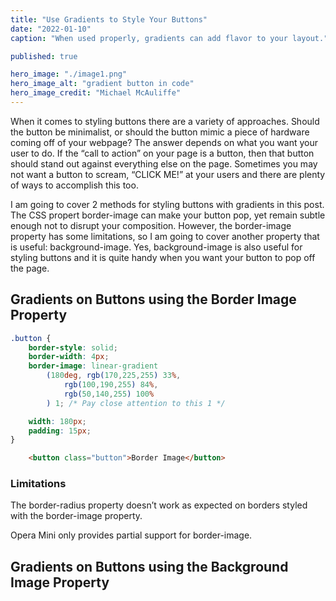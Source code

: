 ```yaml
---
title: "Use Gradients to Style Your Buttons"
date: "2022-01-10"
caption: "When used properly, gradients can add flavor to your layout."

published: true

hero_image: "./image1.png"
hero_image_alt: "gradient button in code"
hero_image_credit: "Michael McAuliffe"
---
```



When it comes to styling buttons there are a variety of approaches. Should the button be minimalist, 
or should the button mimic a piece of hardware coming off of your webpage? The answer depends on what you 
want your user to do. If the “call to action” on your page is a button, then that button should stand out 
against everything else on the page. Sometimes you may not want a button to scream, “CLICK ME!” at your 
users and there are plenty of ways to accomplish this too.  

I am going to cover 2 methods for styling buttons with gradients in this post. The CSS propert border-image 
can make your button pop, yet remain subtle enough not to disrupt your composition. However, the border-image 
property has some limitations, so I am going to cover another property that is useful: background-image. Yes, 
background-image is also useful for styling buttons and it is quite handy when you want your button to pop 
off the page.


## Gradients on Buttons using the Border Image Property

```css
.button { 
    border-style: solid;
    border-width: 4px;
    border-image: linear-gradient
        (180deg, rgb(170,225,255) 33%, 
            rgb(100,190,255) 84%,
            rgb(50,140,255) 100%
        ) 1; /* Pay close attention to this 1 */

    width: 180px;
    padding: 15px;
}
```


```html
    <button class="button">Border Image</button>
```

### Limitations

The border-radius property doesn’t work as expected on borders styled with the border-image property.

Opera Mini only provides partial support for border-image.


## Gradients on Buttons using the Background Image Property

